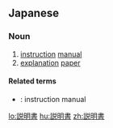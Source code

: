 ==Japanese==
{{ja-kanjitab|せつ|めい|しょ|yomi=o}}

===Noun===
{{ja-noun|せつめいしょ}}

# [[instruction]] [[manual]]
# [[explanation]] [[paper]]

====Related terms====
* {{ja-r|取扱説明書|とりあつかい せつめいしょ}}: instruction manual

[[lo:説明書]]
[[hu:説明書]]
[[zh:説明書]]